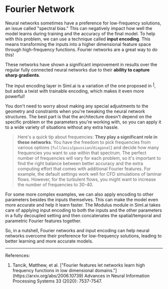 # Fourier Network

Neural networks sometimes have a preference for low-frequency solutions, an issue called "spectral bias."
This can negatively impact how well the model learns during training and the accuracy of the
final model. To help with this problem, we can use a technique called **input encoding**. This means transforming the inputs
into a higher dimensional feature space through high-frequency functions. Fourier networks are a great way to do this!

These networks have shown a significant improvement in results over the regular fully connected neural networks due to their **ability to capture sharp gradients**.

The input encoding layer in Siml.ai is a variation of the one proposed in <sup>[1](#ref-1)</sup>, but adds a twist with trainable encoding,
which makes it even more powerful!

You don't need to worry about making any special adjustments to the geometry and constraints when you're tweaking 
the neural network structures. The best part is that the architecture doesn't depend on the specific problem or 
the parameters you're working with, so you can apply it to a wide variety of situations without any extra hassle. 

> Here's a quick tip about frequencies: __They play a significant role in these networks__. You have the freedom to pick 
frequencies from various options (`full`/`axis`/`gaussian`/`diagonal`) and decide how many frequencies you want to use
within that spectrum. The perfect number of frequencies will vary for each problem, so it's important to find the 
right balance between better accuracy and the extra computing effort that comes with additional Fourier features. 
For example, the default settings work well for CFD simulations of laminar flows. However, for the turbulent flows, 
you might want to increase the number of frequencies to 30-40.

For some more complex examples, we can also apply encoding to other parameters besides the inputs themselves.
This can make the model even more accurate and help it learn faster. The Modulus module in Siml.ai takes care of
applying input encoding to both the inputs and the other parameters in a fully decoupled setting and then concatenates
the spatial/temporal and parametric Fourier features together.

So, in a nutshell, Fourier networks and input encoding can help neural networks overcome their preference for low-frequency solutions,
leading to better learning and more accurate models.

---

References:

1. <div id="ref-1">
     Tancik, Matthew, et al. ["Fourier features let networks learn high
     frequency functions in low dimensional
     domains."](https://arxiv.org/abs/2006.10739) Advances in Neural Information
     Processing Systems 33 (2020): 7537-7547.
   </div>
